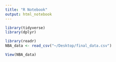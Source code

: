 ```yaml
---
title: "R Notebook"
output: html_notebook
---
```



```r
library(tidyverse)
library(dplyr)
```

```r
library(readr)
NBA_data <- read_csv("~/Desktop/final_data.csv")

View(NBA_data)
```


